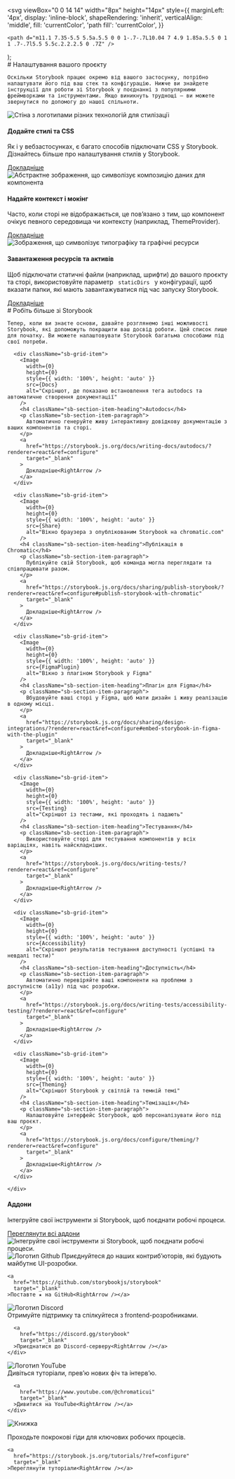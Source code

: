 

  <svg
    viewBox="0 0 14 14"
    width="8px"
    height="14px"
    style={{
      marginLeft: '4px',
      display: 'inline-block',
      shapeRendering: 'inherit',
      verticalAlign: 'middle',
      fill: 'currentColor',
      'path fill': 'currentColor',
    }}
  >
    <path d="m11.1 7.35-5.5 5.5a.5.5 0 0 1-.7-.7L10.04 7 4.9 1.85a.5.5 0 1 1 .7-.7l5.5 5.5c.2.2.2.5 0 .7Z" />
  </svg>
);

<Meta title="Інстуркція нашого проекту" />

<div className="sb-container">
  <div className='sb-section-title'>
    # Налаштування вашого проєкту

    Оскільки Storybook працює окремо від вашого застосунку, потрібно налаштувати його під ваш стек та конфігурацію. Нижче ви знайдете інструкції для роботи зі Storybook у поєднанні з популярними фреймворками та інструментами. Якщо виникнуть труднощі — ви можете звернутися по допомогу до нашої спільноти.

  </div>
  <div className="sb-section">
    <div className="sb-section-item">
      <Image
        src={Styling}
        alt="Стіна з логотипами різних технологій для стилізації"
        width={0}
        height={0}
        style={{ width: '100%', height: 'auto' }}
      />
      <h4 className="sb-section-item-heading">Додайте стилі та CSS</h4>
      <p className="sb-section-item-paragraph">
        Як і у вебзастосунках, є багато способів підключати CSS у Storybook. Дізнайтесь більше про налаштування стилів у Storybook.
      </p>
      <a
        href="https://storybook.js.org/docs/configure/styling-and-css/?renderer=react&ref=configure"
        target="_blank"
      >
        Докладніше<RightArrow />
      </a>
    </div>
    <div className="sb-section-item">
      <Image 
        width={0}
        height={0}
        style={{ width: '100%', height: 'auto' }}
        src={Context}
        alt="Абстрактне зображення, що символізує композицію даних для компонента"
      />
      <h4 className="sb-section-item-heading">Надайте контекст і мокінг</h4>
      <p className="sb-section-item-paragraph">
        Часто, коли сторі не відображається, це пов’язано з тим, що компонент очікує певного середовища чи контексту (наприклад, ThemeProvider).
      </p>
      <a
        href="https://storybook.js.org/docs/writing-stories/decorators/?renderer=react&ref=configure#context-for-mocking"
        target="_blank"
      >
        Докладніше<RightArrow />
      </a>
    </div>
    <div className="sb-section-item">
      <Image 
        width={0}
        height={0}
        style={{ width: '100%', height: 'auto' }} 
        src={Assets} 
        alt="Зображення, що символізує типографіку та графічні ресурси" 
      />
      <div>
        <h4 className="sb-section-item-heading">Завантаження ресурсів та активів</h4>
        <p className="sb-section-item-paragraph">
          Щоб підключати статичні файли (наприклад, шрифти) до вашого проєкту та сторі, використовуйте параметр
          <code> staticDirs </code> у конфігурації, щоб вказати папки, які мають завантажуватися під час запуску Storybook.
        </p>
        <a
          href="https://storybook.js.org/docs/configure/images-and-assets/?renderer=react&ref=configure"
          target="_blank"
        >
          Докладніше<RightArrow />
        </a>
      </div>
    </div>
  </div>
</div>

<div className="sb-container">
  <div className='sb-section-title'>
    # Робіть більше зі Storybook

    Тепер, коли ви знаєте основи, давайте розглянемо інші можливості Storybook, які допоможуть покращити ваш досвід роботи. Цей список лише для початку. Ви можете налаштовувати Storybook багатьма способами під свої потреби.

  </div>

  <div className="sb-section">
    <div className="sb-features-grid">

      <div className="sb-grid-item">
        <Image
          width={0}
          height={0}
          style={{ width: '100%', height: 'auto' }}
          src={Docs}
          alt="Скріншот, де показано встановлення тега autodocs та автоматичне створення документації"
        />
        <h4 className="sb-section-item-heading">Autodocs</h4>
        <p className="sb-section-item-paragraph">
          Автоматично генеруйте живу інтерактивну довідкову документацію з ваших компонентів та сторі.
        </p>
        <a
          href="https://storybook.js.org/docs/writing-docs/autodocs/?renderer=react&ref=configure"
          target="_blank"
        >
          Докладніше<RightArrow />
        </a>
      </div>

      <div className="sb-grid-item">
        <Image
          width={0}
          height={0}
          style={{ width: '100%', height: 'auto' }}
          src={Share}
          alt="Вікно браузера з опублікованим Storybook на chromatic.com"
        />
        <h4 className="sb-section-item-heading">Публікація в Chromatic</h4>
        <p className="sb-section-item-paragraph">
          Публікуйте свій Storybook, щоб команда могла переглядати та співпрацювати разом.
        </p>
        <a
          href="https://storybook.js.org/docs/sharing/publish-storybook/?renderer=react&ref=configure#publish-storybook-with-chromatic"
          target="_blank"
        >
          Докладніше<RightArrow />
        </a>
      </div>

      <div className="sb-grid-item">
        <Image
          width={0}
          height={0}
          style={{ width: '100%', height: 'auto' }}
          src={FigmaPlugin}
          alt="Вікно з плагіном Storybook у Figma"
        />
        <h4 className="sb-section-item-heading">Плагін для Figma</h4>
        <p className="sb-section-item-paragraph">
          Вбудовуйте ваші сторі у Figma, щоб мати дизайн і живу реалізацію в одному місці.
        </p>
        <a
          href="https://storybook.js.org/docs/sharing/design-integrations/?renderer=react&ref=configure#embed-storybook-in-figma-with-the-plugin"
          target="_blank"
        >
          Докладніше<RightArrow />
        </a>
      </div>

      <div className="sb-grid-item">
        <Image
          width={0}
          height={0}
          style={{ width: '100%', height: 'auto' }}
          src={Testing}
          alt="Скріншот із тестами, які проходять і падають"
        />
        <h4 className="sb-section-item-heading">Тестування</h4>
        <p className="sb-section-item-paragraph">
          Використовуйте сторі для тестування компонентів у всіх варіаціях, навіть найскладніших.
        </p>
        <a
          href="https://storybook.js.org/docs/writing-tests/?renderer=react&ref=configure"
          target="_blank"
        >
          Докладніше<RightArrow />
        </a>
      </div>

      <div className="sb-grid-item">
        <Image
          width={0}
          height={0}
          style={{ width: '100%', height: 'auto' }}
          src={Accessibility}
          alt="Скріншот результатів тестування доступності (успішні та невдалі тести)"
        />
        <h4 className="sb-section-item-heading">Доступність</h4>
        <p className="sb-section-item-paragraph">
          Автоматично перевіряйте ваші компоненти на проблеми з доступністю (a11y) під час розробки.
        </p>
        <a
          href="https://storybook.js.org/docs/writing-tests/accessibility-testing/?renderer=react&ref=configure"
          target="_blank"
        >
          Докладніше<RightArrow />
        </a>
      </div>

      <div className="sb-grid-item">
        <Image
          width={0}
          height={0}
          style={{ width: '100%', height: 'auto' }}
          src={Theming}
          alt="Скріншот Storybook у світлій та темній темі"
        />
        <h4 className="sb-section-item-heading">Темізація</h4>
        <p className="sb-section-item-paragraph">
          Налаштовуйте інтерфейс Storybook, щоб персоналізувати його під ваш проєкт.
        </p>
        <a
          href="https://storybook.js.org/docs/configure/theming/?renderer=react&ref=configure"
          target="_blank"
        >
          Докладніше<RightArrow />
        </a>
      </div>

    </div>

  </div>
</div>

<div className="sb-addon">
  <div className="sb-addon-text">
    <h4>Аддони</h4>
    <p className="sb-section-item-paragraph">
      Інтегруйте свої інструменти зі Storybook, щоб поєднати робочі процеси.
    </p>
    <a href="https://storybook.js.org/addons/?ref=configure" target="_blank">
      Переглянути всі аддони
      <RightArrow />
    </a>
  </div>
  <div className="sb-addon-img">
    <Image
      width={650}
      height={347}
      src={AddonLibrary}
      alt="Інтегруйте свої інструменти зі Storybook, щоб поєднати робочі процеси."
    />
  </div>
</div>

<div className="sb-section sb-socials">
  <div className="sb-section-item">
    <Image 
      width={32}
      height={32}
      layout="fixed"
      src={Github} 
      alt="Логотип Github" 
      className="sb-explore-image"
    />
    Приєднуйтеся до наших контриб’юторів, які будують майбутнє UI-розробки.

    <a
      href="https://github.com/storybookjs/storybook"
      target="_blank"
    >Поставте ★ на GitHub<RightArrow /></a>

  </div>

  <div className="sb-section-item">
    <Image
      width={33}
      height={32}
      layout="fixed"
      src={Discord}
      alt="Логотип Discord"
      className="sb-explore-image"
    />
    <div>
      Отримуйте підтримку та спілкуйтеся з frontend-розробниками.

      <a
        href="https://discord.gg/storybook"
        target="_blank"
      >Приєднатися до Discord-серверу<RightArrow /></a>
    </div>

  </div>

  <div className="sb-section-item">
    <Image
      width={32}
      height={32}
      layout="fixed"
      src={Youtube}
      alt="Логотип YouTube"
      className="sb-explore-image"
    />
    <div>
      Дивіться туторіали, прев’ю нових фіч та інтерв’ю.

      <a
        href="https://www.youtube.com/@chromaticui"
        target="_blank"
      >Дивитися на YouTube<RightArrow /></a>
    </div>

  </div>

  <div className="sb-section-item">
    <Image
      width={33}
      height={32}
      layout="fixed"
      src={Tutorials}
      alt="Книжка"
      className="sb-explore-image"
    />
    <p>Проходьте покрокові гіди для ключових робочих процесів.</p>

    <a
      href="https://storybook.js.org/tutorials/?ref=configure"
      target="_blank"
    >Переглянути туторіали<RightArrow /></a>

  </div>
</div>

<style>
  {`
  .sb-container {
    margin-bottom: 48px;
  }

  .sb-section {
    width: 100%;
    display: flex;
    flex-direction: row;
    gap: 20px;
  }

  img {
    object-fit: cover;
  }

  .sb-section-title {
    margin-bottom: 32px;
  }

  .sb-section a:not(h1 a, h2 a, h3 a) {
    font-size: 14px;
  }

  .sb-section-item, .sb-grid-item {
    flex: 1;
    display: flex;
    flex-direction: column;
  }

  .sb-section-item-heading {
    padding-top: 20px !important;
    padding-bottom: 5px !important;
    margin: 0 !important;
  }
  .sb-section-item-paragraph {
    margin: 0;
    padding-bottom: 10px;
  }

  .sb-chevron {
    margin-left: 5px;
  }

  .sb-features-grid {
    display: grid;
    grid-template-columns: repeat(2, 1fr);
    grid-gap: 32px 20px;
  }

  .sb-socials {
    display: grid;
    grid-template-columns: repeat(4, 1fr);
  }

  .sb-socials p {
    margin-bottom: 10px;
  }

  .sb-explore-image {
    max-height: 32px;
    align-self: flex-start;
  }

  .sb-addon {
    width: 100%;
    display: flex;
    align-items: center;
    position: relative;
    background-color: #EEF3F8;
    border-radius: 5px;
    border: 1px solid rgba(0, 0, 0, 0.05);
    background: #EEF3F8;
    height: 180px;
    margin-bottom: 48px;
    overflow: hidden;
  }

  .sb-addon-text {
    padding-left: 48px;
    max-width: 240px;
  }

  .sb-addon-text h4 {
    padding-top: 0px;
  }

  .sb-addon-img {
    position: absolute;
    left: 345px;
    top: 0;
    height: 100%;
    width: 200%;
    overflow: hidden;
  }

  .sb-addon-img img {
    width: 650px;
    transform: rotate(-15deg);
    margin-left: 40px;
    margin-top: -72px;
    box-shadow: 0 0 1px rgba(255, 255, 255, 0);
    backface-visibility: hidden;
  }

  @media screen and (max-width: 800px) {
    .sb-addon-img {
      left: 300px;
    }
  }

  @media screen and (max-width: 600px) {
    .sb-section {
      flex-direction: column;
    }

    .sb-features-grid {
      grid-template-columns: repeat(1, 1fr);
    }

    .sb-socials {
      grid-template-columns: repeat(2, 1fr);
    }

    .sb-addon {
      height: 280px;
      align-items: flex-start;
      padding-top: 32px;
      overflow: hidden;
    }

    .sb-addon-text {
      padding-left: 24px;
    }

    .sb-addon-img {
      right: 0;
      left: 0;
      top: 130px;
      bottom: 0;
      overflow: hidden;
      height: auto;
      width: 124%;
    }

    .sb-addon-img img {
      width: 1200px;
      transform: rotate(-12deg);
      margin-left: 0;
      margin-top: 48px;
      margin-bottom: -40px;
      margin-left: -24px;
    }
  }
  `}
</style>
